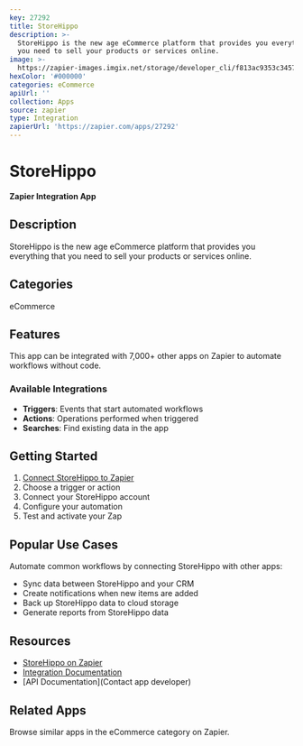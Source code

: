 ```yaml
---
key: 27292
title: StoreHippo
description: >-
  StoreHippo is the new age eCommerce platform that provides you everything that
  you need to sell your products or services online.
image: >-
  https://zapier-images.imgix.net/storage/developer_cli/f813ac9353c3457701c15c0910391040.png?auto=format%2Ccompress&ixlib=python-3.0.0&q=50
hexColor: '#000000'
categories: eCommerce
apiUrl: ''
collection: Apps
source: zapier
type: Integration
zapierUrl: 'https://zapier.com/apps/27292'
---
```

# StoreHippo

**Zapier Integration App**

## Description

StoreHippo is the new age eCommerce platform that provides you everything that you need to sell your products or services online.

## Categories

eCommerce

## Features

This app can be integrated with 7,000+ other apps on Zapier to automate workflows without code.

### Available Integrations

- **Triggers**: Events that start automated workflows
- **Actions**: Operations performed when triggered
- **Searches**: Find existing data in the app

## Getting Started

1. [Connect StoreHippo to Zapier](https://zapier.com/apps/27292)
2. Choose a trigger or action
3. Connect your StoreHippo account
4. Configure your automation
5. Test and activate your Zap

## Popular Use Cases

Automate common workflows by connecting StoreHippo with other apps:

- Sync data between StoreHippo and your CRM
- Create notifications when new items are added
- Back up StoreHippo data to cloud storage
- Generate reports from StoreHippo data

## Resources

- [StoreHippo on Zapier](https://zapier.com/apps/27292)
- [Integration Documentation](https://zapier.com/apps/27292/integrations)
- [API Documentation](Contact app developer)

## Related Apps

Browse similar apps in the eCommerce category on Zapier.
